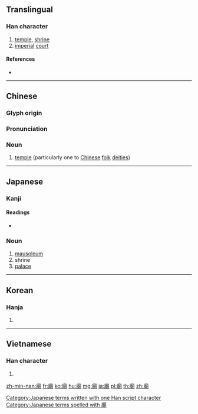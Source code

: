 {{character info/new}}
{{also|庙}}
==Translingual==

===Han character===
{{Han char|rn=53|rad=广|as=12|sn=15|four=00227|canj=IJJB|ids=⿸广朝}}

# [[temple]], [[shrine]]
# [[imperial]] [[court]]

====References====
* {{Han ref|kx=0350.280|dkj=09489|dj=0662.020|hdz=20901.020|uh=5EDF|ud=24287|bh=BC71|bd=48241}}

----

==Chinese==
{{zh-forms|s=庙}}

===Glyph origin===
{{Han etym}}

===Pronunciation===
{{zh-pron
|m=miào
|c=miu6,miu6-2
|h=pfs=meu
|md=
|mn=biō
|w=
|mc=y
|oc=y
|cat=n
}}

===Noun===
{{zh-noun}}

# [[temple]] (particularly one to [[Chinese]] [[folk]] [[deities]])

----

==Japanese==

===Kanji===
{{ja-kanji|grade=8|rs=广12}}

====Readings====
* {{ja-readings|on=[[びょう]] (byō)|goon=[[みょう]] (myō)|kun=[[たまや]] (tamaya), [[みたまや]] (mitamaya), [[やしろ]] (yashiro)}}

===Noun===
{{ja-noun|びょう}}

# [[mausoleum]]
# shrine
# [[palace]]

[[Category:Japanese terms written with one Han script character]]
[[Category:Japanese terms spelled with 廟]]

----

==Korean==

===Hanja===
{{ko-hanja|hangeul=묘|rv=myo|mr=myo|y=myo}}

# {{defn|lang=ko|sort=广12}}

----

==Vietnamese==

===Han character===
{{vi-hantu|[[miếu]], [[mưỡu]], [[méo]], [[miễu]]|rs=广12}}

# {{defn|lang=vi|sort=广12}}

[[zh-min-nan:廟]]
[[fr:廟]]
[[ko:廟]]
[[hu:廟]]
[[mg:廟]]
[[ja:廟]]
[[pl:廟]]
[[th:廟]]
[[zh:廟]]
